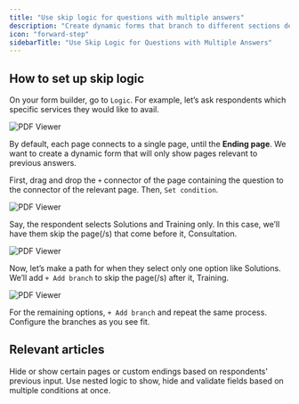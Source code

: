 ```yaml
---
title: "Use skip logic for questions with multiple answers"
description: "Create dynamic forms that branch to different sections depending on previous answers using logic."
icon: "forward-step"
sidebarTitle: "Use Skip Logic for Questions with Multiple Answers"
---
```


## How to set up skip logic

On your form builder, go to `Logic`. For example, let’s ask respondents which specific services they would like to avail.

<Frame>
  <img src="/images/guides/image-25.png" alt="PDF Viewer" />
</Frame>

By default, each page connects to a single page, until the **Ending page**. We want to create a dynamic form that will only show pages relevant to previous answers.

First, drag and drop the `+` connector of the page containing the question to the connector of the relevant page. Then, `Set condition`.

<Frame>
  <img src="/images/guides/image-26.png" alt="PDF Viewer" />
</Frame>

Say, the respondent selects Solutions and Training only. In this case, we’ll have them skip the page(/s) that come before it, Consultation.

<Frame>
  <img src="/images/guides/image-27.png" alt="PDF Viewer" />
</Frame>

Now, let’s make a path for when they select only one option like Solutions. We’ll add `+ Add branch` to skip the page(/s) after it, Training.

<Frame>
  <img src="/images/guides/image-28.png" alt="PDF Viewer" />
</Frame>

For the remaining options, `+ Add branch` and repeat the same process. Configure the branches as you see fit.

## Relevant articles

<CardGroup cols={3}>
  <Card title="Page logic" href="/help/page-logic" icon="diagram-project" iconType="regular" color="#FFC738">
    Hide or show certain pages or custom endings based on respondents' previous input.
  </Card>
  <Card title="Condition groups" href="/help/condition-logic-groups" icon="table-tree" iconType="regular" color="#FFC738">
    Use nested logic to show, hide and validate fields based on multiple conditions at once.
  </Card>
</CardGroup>
